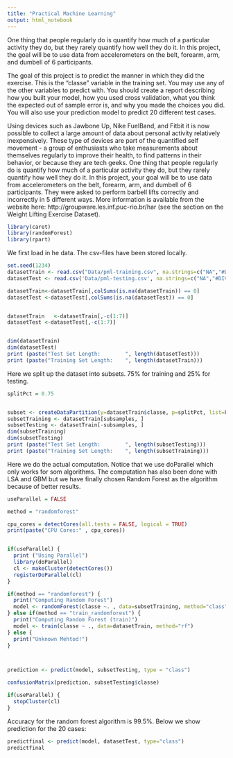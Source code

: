 ```yaml
---
title: "Practical Machine Learning"
output: html_notebook
---
```

One thing that people regularly do is quantify how much of a particular activity they do, but they rarely quantify how well they do it. In this project, the goal will be to use data from accelerometers on the belt, forearm, arm, and dumbell of 6 participants.

The goal of this project is to predict the manner in which they did the exercise. This is the "classe" variable in the training set. You may use any of the other variables to predict with. You should create a report describing how you built your model, how you used cross validation, what you think the expected out of sample error is, and why you made the choices you did. You will also use your prediction model to predict 20 different test cases.

Using devices such as Jawbone Up, Nike FuelBand, and Fitbit it is now possible to collect a large amount of data about personal activity relatively inexpensively. These type of devices are part of the quantified self movement - a group of enthusiasts who take measurements about themselves regularly to improve their health, to find patterns in their behavior, or because they are tech geeks. One thing that people regularly do is quantify how much of a particular activity they do, but they rarely quantify how well they do it. In this project, your goal will be to use data from accelerometers on the belt, forearm, arm, and dumbell of 6 participants. They were asked to perform barbell lifts correctly and incorrectly in 5 different ways. More information is available from the website here: http://groupware.les.inf.puc-rio.br/har (see the section on the Weight Lifting Exercise Dataset).



```r
library(caret)
library(randomForest)
library(rpart)
```


We first load in he data. The csv-files have been stored locally. 
```r
set.seed(1234)
datasetTrain <- read.csv("Data/pml-training.csv", na.strings=c("NA","#DIV/0!", ""))
datasetTest <- read.csv('Data/pml-testing.csv', na.strings=c("NA","#DIV/0!", ""))

datasetTrain<-datasetTrain[,colSums(is.na(datasetTrain)) == 0]
datasetTest <-datasetTest[,colSums(is.na(datasetTest)) == 0]


datasetTrain   <-datasetTrain[,-c(1:7)]
datasetTest <-datasetTest[,-c(1:7)]


dim(datasetTrain)
dim(datasetTest)
print (paste("Test Set Length:        ", length(datasetTest)))
print (paste("Training Set Length:    ", length(datasetTrain)))


```


Here we split up the dataset into subsets. 75% for training and 25% for testing.
```r
splitPct = 0.75


subset <- createDataPartition(y=datasetTrain$classe, p=splitPct, list=FALSE)
subsetTraining <- datasetTrain[subsamples, ] 
subsetTesting <- datasetTrain[-subsamples, ]
dim(subsetTraining)
dim(subsetTesting)
print (paste("Test Set Length:        ", length(subsetTesting)))
print (paste("Training Set Length:    ", length(subsetTraining)))
```



Here we do the actual computation. Notice that we use doParallel which only works for som algorithms.
The computation has also been done with LSA and GBM but we have finally chosen Random Forest as the algorithm because of better results.
```r
useParallel = FALSE

method = "randomforest"

cpu_cores = detectCores(all.tests = FALSE, logical = TRUE)
print(paste("CPU Cores:" , cpu_cores))


if(useParallel) {
  print ("Using Parallel")
  library(doParallel)
  cl <- makeCluster(detectCores())
  registerDoParallel(cl)
}

if(method == "randomforest") {
  print("Computing Random Forest")
  model <- randomForest(classe ~. , data=subsetTraining, method="class")
} else if(method == "train_randomforest") {
  print("Computing Random Forest (train)")
  model <- train(classe ~ ., data=datasetTrain, method="rf")
} else {
  print("Unknown Mehtod!")
}



prediction <- predict(model, subsetTesting, type = "class")

confusionMatrix(prediction, subsetTesting$classe)

if(useParallel) {
  stopCluster(cl)
}
```

Accuracy for the random forest algorithm is 99.5%.
Below we show prediction for the 20 cases:
```r
predictfinal <- predict(model, datasetTest, type="class")
predictfinal
```

